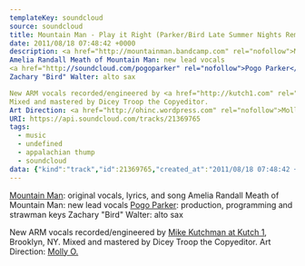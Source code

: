 ---
templateKey: soundcloud
source: soundcloud
title: Mountain Man - Play it Right (Parker/Bird Late Summer Nights Remixxx)
date: 2011/08/18 07:48:42 +0000
description: <a href="http://mountainman.bandcamp.com" rel="nofollow">Mountain Man</a>: original vocals, lyrics, and song
Amelia Randall Meath of Mountain Man: new lead vocals
<a href="http://soundcloud.com/pogoparker" rel="nofollow">Pogo Parker</a>: production, programming and strawman keys
Zachary "Bird" Walter: alto sax

New ARM vocals recorded/engineered by <a href="http://kutch1.com" rel="nofollow">Mike Kutchman at Kutch 1</a>, Brooklyn, NY.
Mixed and mastered by Dicey Troop the Copyeditor.
Art Direction: <a href="http://ohinc.wordpress.com" rel="nofollow">Molly O.</a>
URI: https://api.soundcloud.com/tracks/21369765
tags: 
  - music
  - undefined
  - appalachian thump
  - soundcloud
data: {"kind":"track","id":21369765,"created_at":"2011/08/18 07:48:42 +0000","user_id":5329958,"duration":247917,"commentable":true,"comment_count":2,"state":"finished","original_content_size":10355018,"last_modified":"2011/08/22 13:01:38 +0000","sharing":"public","tag_list":"\"mountain man\" \"amelia randall meath\" parker/bird \"late summer\" relax","permalink":"mountain-man-play-it-right","streamable":true,"embeddable_by":"all","purchase_url":null,"purchase_title":null,"label_id":null,"genre":"appalachian thump","title":"Mountain Man - Play it Right (Parker/Bird Late Summer Nights Remixxx)","description":"<a href=\"http://mountainman.bandcamp.com\" rel=\"nofollow\">Mountain Man</a>: original vocals, lyrics, and song\r\nAmelia Randall Meath of Mountain Man: new lead vocals\r\n<a href=\"http://soundcloud.com/pogoparker\" rel=\"nofollow\">Pogo Parker</a>: production, programming and strawman keys\r\nZachary \"Bird\" Walter: alto sax\r\n\r\nNew ARM vocals recorded/engineered by <a href=\"http://kutch1.com\" rel=\"nofollow\">Mike Kutchman at Kutch 1</a>, Brooklyn, NY.\r\nMixed and mastered by Dicey Troop the Copyeditor.\r\nArt Direction: <a href=\"http://ohinc.wordpress.com\" rel=\"nofollow\">Molly O.</a>","label_name":"Yep, Son! Productions","release":"R002","track_type":"remix","key_signature":"","isrc":null,"video_url":null,"bpm":95,"release_year":2011,"release_month":8,"release_day":22,"original_format":"mp3","license":"all-rights-reserved","uri":"https://api.soundcloud.com/tracks/21369765","user":{"id":5329958,"kind":"user","permalink":"parker-bird","username":"Parker/Bird","last_modified":"2012/10/06 04:01:16 +0000","uri":"https://api.soundcloud.com/users/5329958","permalink_url":"https://soundcloud.com/parker-bird","avatar_url":"https://i1.sndcdn.com/avatars-000004604469-egmc7j-large.jpg"},"user_uri":"https://api.soundcloud.com/users/5329958","permalink_url":"https://soundcloud.com/parker-bird/mountain-man-play-it-right","artwork_url":"https://i1.sndcdn.com/artworks-000010532171-2zdmqa-large.jpg","stream_url":"https://api.soundcloud.com/tracks/21369765/stream","download_url":"https://api.soundcloud.com/tracks/21369765/download","waveform_url":"https://wave.sndcdn.com/B5sv5d3MvqSW_m.png","domain_lockings":null,"available_country_codes":null,"label":null,"secret_token":null,"secret_uri":null,"user_favorite":null,"user_playback_count":null,"playback_count":1358,"download_count":94,"favoritings_count":17,"reposts_count":1,"downloadable":true,"downloads_remaining":null}
---

<a href="http://mountainman.bandcamp.com" rel="nofollow">Mountain Man</a>: original vocals, lyrics, and song
Amelia Randall Meath of Mountain Man: new lead vocals
<a href="http://soundcloud.com/pogoparker" rel="nofollow">Pogo Parker</a>: production, programming and strawman keys
Zachary "Bird" Walter: alto sax

New ARM vocals recorded/engineered by <a href="http://kutch1.com" rel="nofollow">Mike Kutchman at Kutch 1</a>, Brooklyn, NY.
Mixed and mastered by Dicey Troop the Copyeditor.
Art Direction: <a href="http://ohinc.wordpress.com" rel="nofollow">Molly O.</a>

